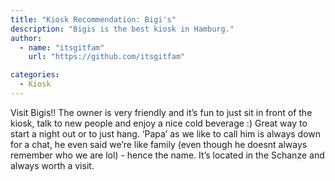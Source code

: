 ```yaml
---
title: "Kiosk Recommendation: Bigi's"
description: "Bigis is the best kiosk in Hamburg."
author:
  - name: "itsgitfam"
    url: "https://github.com/itsgitfam"

categories:
  - Kiosk
---
```

Visit Bigis!! The owner is very friendly and it's fun to just sit in front of the kiosk, talk to new people and enjoy a nice cold beverage :) Great way to start a night out or to just hang. 'Papa' as we like to call him is always down for a chat, he even said we're like family (even though he doesnt always remember who we are lol) - hence the name. It's located in the Schanze and always worth a visit.
